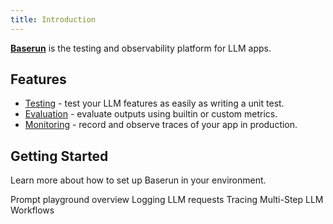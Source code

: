 ```yaml
---
title: Introduction
---
```


**[Baserun](https://baserun.ai)** is the testing and observability platform for LLM apps.

## Features

- [Testing](/testing) - test your LLM features as easily as writing a unit test.
- [Evaluation](/evaluation) - evaluate outputs using builtin or custom metrics.
- [Monitoring](/tracing) - record and observe traces of your app in production.

## Getting Started

Learn more about how to set up Baserun in your environment.

<CardGroup cols={2}>
  <Card title="Overview" icon="book" href="/promptplayground/overview">
    Prompt playground overview
  </Card>
  <Card title="Quickstart" icon="rocket" href="/getstartedwithSDK/loggingLLMrequests">
    Logging LLM requests
  </Card>
   <Card title="Quickstart" icon="rocket" href="/getstartedwithSDK/tracingWorkflow">
    Tracing Multi-Step LLM Workflows
  </Card>

</CardGroup>

